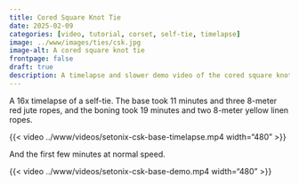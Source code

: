 ```yaml
---
title: Cored Square Knot Tie
date: 2025-02-09
categories: [video, tutorial, corset, self-tie, timelapse]
image: ../www/images/ties/csk.jpg
image-alt: A cored square knot tie
frontpage: false
draft: true
description: A timelapse and slower demo video of the cored square knot corset.
---
```


A 16x timelapse of a self-tie. The base took 11 minutes and three 8-meter red jute ropes, and the boning took 19 minutes and two 8-meter yellow linen ropes.

{{< video ../www/videos/setonix-csk-base-timelapse.mp4 width="480" >}}

And the first few minutes at normal speed.

{{< video ../www/videos/setonix-csk-base-demo.mp4 width="480" >}}

